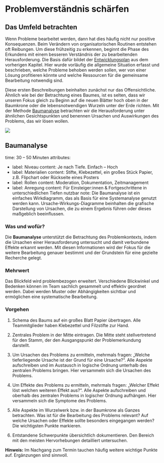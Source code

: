 

# Problemverständnis schärfen

## Das Umfeld betrachten

Wenn Probleme bearbeitet werden, dann hat dies häufig nicht nur positive Konsequenzen. Beim Verändern von organisatorischen Routinen entstehen oft Reibungen. Um diese frühzeitig zu erkennen, beginnt die Phase des Erkundens mit einem besseren Verständnis der zu bearbeitenden Herausforderung. Die Basis dafür bildet der [Entwicklungsplan](/buch/vorbereiten/unternehmung-beginnen#entwicklungsplan) aus dem vorherigen Kapitel. Hier wurde vorläufig die allgemeine Situation erfasst und beschrieben, welche Probleme behoben werden sollen, wer von einer Lösung profitieren könnte und welche Ressourcen für die gemeinsame Bearbeitung notwendig sind.

Diese ersten Beschreibungen beinhalten zunächst nur das Offensichtliche. Ähnlich wie bei der Betrachtung eines Baumes, ist es selten, dass wir unseren Fokus gleich zu Beginn auf die neuen Blätter hoch oben in der Baumkrone oder die lebensnotwendigen Wurzeln unter der Erde richten. Mit der Methode [Baumanalyse](#baumanalyse) betrachten wir die Herausforderung unter ähnlichen Gesichtspunkten und benennen Ursachen und Auswirkungen des Problems, das wir lösen wollen.

<img src=/img/02_das_umfeld_betrachten.svg/>

## Baumanalyse


time: 30 – 50 Minuten
attributes:
  - label: Niveau
    content: Je nach Tiefe. Einfach – Hoch
  - label: Materialien
    content: Stifte, Klebezettel, ein großes Stück Papier, z.B. Flipchart oder Rückseite eines Posters
  - label: Rollen
    content: Moderation, Dokumentation, Zeitmanagement
  - label: Anregung
    content: Für Einsteiger:innen & Fortgeschrittene in unterschiedlichen Tiefen nutzbar
note: Die Baumanalyse ist ein einfaches Wirkdiagramm, das als Basis für eine Systemanalyse genutzt werden kann. Ursache-Wirkungs-Diagramme beinhalten die grafische Darstellung von Ursachen, die zu einem Ergebnis führen oder dieses maßgeblich beeinflussen.


### Was und wofür?

Die **Baumanalyse** unterstützt die Betrachtung des Problemkontexts, indem die Ursachen einer Herausforderung untersucht und damit verbundene Effekte erkannt werden. Mit diesen Informationen wird der Fokus für die weitere Bearbeitung genauer bestimmt und der Grundstein für eine gezielte Recherche gelegt.

### Mehrwert

Das Blickfeld wird problembezogen erweitert. Verschiedene Blickwinkel und Bedenken können im Team sachlich gesammelt und effektiv geordnet werden. Dabei werden Muster oder Abhängigkeiten sichtbar und ermöglichen eine systematische Bearbeitung.

### Vorgehen

1. Schema des Baums auf ein großes Blatt Papier übertragen. Alle Teammitglieder haben Klebezettel und Filzstifte zur Hand.

2. Zentrales Problem in der Mitte eintragen. Die Mitte steht stellvertretend für den Stamm, der den Ausgangspunkt der Problemerkundung darstellt.

3. Um Ursachen des Problems zu ermitteln, mehrmals fragen: „Welche tieferliegende Ursache ist der Grund für eine Ursache?“. Alle Aspekte aufschreiben und im Austausch in logische Ordnung unterhalb des zentralen Problems bringen. Hier versammeln sich die Ursachen des Problems.

4. Um Effekte des Problems zu ermitteln, mehrmals fragen: „Welcher Effekt löst welchen weiteren Effekt aus?“. Alle Aspekte aufschreiben und oberhalb des zentralen Problems in logischer Ordnung aufhängen. Hier versammeln sich die Symptome des Problems.

5. Alle Aspekte im Wurzelwerk bzw. in der Baumkrone als Ganzes betrachten. Was ist für die Bearbeitung des Problems relevant? Auf welche Ursachen oder Effekte sollte besonders eingegangen werden? Die wichtigsten Punkte markieren.

6. Entstandene Schwerpunkte übersichtlich dokumentieren. Den Bereich mit den meisten Hervorhebungen detailliert untersuchen.

<b>Hinweis:</b> Im Nachgang zum Termin tauchen häufig weitere wichtige Punkte auf. Ergänzungen sind sinnvoll.
